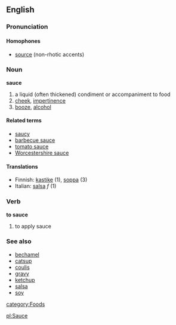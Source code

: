 ==English==
===Pronunciation===

====Homophones====
*[[source]] (non-rhotic accents)

===Noun===
'''sauce'''
#a liquid (often thickened) condiment or accompaniment to food
#[[cheek]], [[impertinence]]
#[[booze]], [[alcohol]]

====Related terms====
*[[saucy]]
*[[barbecue sauce]]
*[[tomato sauce]]
*[[Worcestershire sauce]]

====Translations====
*Finnish: [[kastike]] (1), [[soppa]] (3)
*Italian: [[salsa]] ''f'' (1)

===Verb===
'''to sauce'''

#to apply sauce

===See also===
*[[bechamel]]
*[[catsup]]
*[[coulis]]
*[[gravy]]
*[[ketchup]]
*[[salsa]]
*[[soy]]

[[category:Foods]]

[[pl:Sauce]]